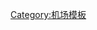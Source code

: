{{Navbox
|name = 亞美尼亞機場
|title = {{flagicon|Armenia}} [[亞美尼亞]][[亞美尼亞機場列表|機場]]
|image = [[File:Finland_road_sign_673.svg|20px]]
|imageleft = [[File:Finland_road_sign_673.svg|20px]]
|list1= [[新乃瓦機場|戈里斯]] • [[希拉克機場|久姆里]] • [[史提芬艾芬機場|史提芬艾芬]] • [[卡連奧機場|他西亞]] • [[兒賓尼機場|埃里溫—兒賓尼]] • [[埃里溫—葉加堡機場|埃里溫—葉加堡]] • [[茲瓦爾特諾茨國際機場|埃里溫—茲瓦爾特諾茨]]
}}<noinclude>
[[Category:机场模板]]
</noinclude>